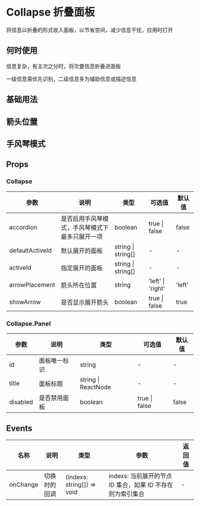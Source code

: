 # Collapse 折叠面板

将信息以折叠的形式收入面板，以节省空间，减少信息干扰，应用时打开

## 何时使用

信息复杂，有主次之分时，将次要信息折叠进面板

一级信息需优先识别，二级信息多为辅助信息或描述信息

## 基础用法


<DemoBasic />

## 箭头位置


<DemoArrowPlacement />

## 手风琴模式


<DemoAccordion />

## Props

### Collapse

| 参数            | 说明                                           | 类型               | 可选值            | 默认值 |
| --------------- | ---------------------------------------------- | ------------------ | ----------------- | ------ |
| accordion       | 是否启用手风琴模式，手风琴模式下最多只展开一项 | boolean            | true \| false     | false  |
| defaultActiveId | 默认展开的面板                                 | string \| string[] | -                 | -      |
| activeId        | 指定展开的面板                                 | string \| string[] | -                 | -      |
| arrowPlacement  | 箭头所在位置                                   | string             | 'left' \| 'right' | 'left' |
| showArrow       | 是否显示展开箭头                               | boolean            | true \| false     | true   |

### Collapse.Panel

| 参数     | 说明         | 类型                | 可选值        | 默认值 |
| -------- | ------------ | ------------------- | ------------- | ------ |
| id       | 面板唯一标识 | string              | -             | -      |
| title    | 面板标题     | string \| ReactNode | -             | -      |
| disabled | 是否禁用面板 | boolean             | true \| false | false  |

## Events

| 名称     | 说明         | 类型                       | 参数                                                       | 返回值 |
| -------- | ------------ | -------------------------- | ---------------------------------------------------------- | ------ |
| onChange | 切换时的回调 | (indexs: string[]) => void | indexs: 当前展开的节点 ID 集合，如果 ID 不存在则为索引集合 | -      |
